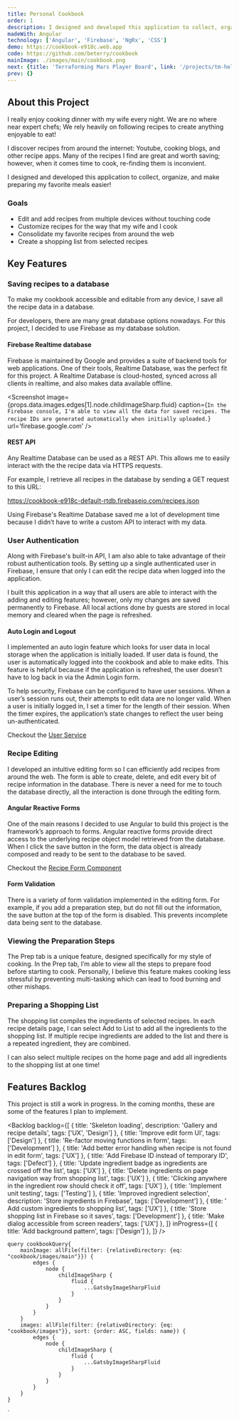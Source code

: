 ```yaml
---
title: Personal Cookbook
order: 1
description: I designed and developed this application to collect, organize, and make preparing my favorite meals easier.
madeWith: Angular
technology: ['Angular', 'Firebase', 'NgRx', 'CSS']
demo: https://cookbook-e918c.web.app
code: https://github.com/beterry/cookbook
mainImage: ./images/main/cookbook.png
next: {title: 'Terraforming Mars Player Board', link: '/projects/tm-helper'}
prev: {}
---
```



## About this Project

I really enjoy cooking dinner with my wife every night. We are no where near expert chefs; We rely heavily on following recipes to create anything enjoyable to eat!

I discover recipes from around the internet: Youtube, cooking blogs, and other recipe apps. Many of the recipes I find are great and worth saving; however, when it comes time to cook, re-finding them is inconvient. 

I designed and developed this application to collect, organize, and make preparing my favorite meals easier!

### Goals

- Edit and add recipes from multiple devices without touching code
- Customize recipes for the way that my wife and I cook
- Consolidate my favorite recipes from around the web
- Create a shopping list from selected recipes

<Screenshot 
    image={props.data.images.edges[4].node.childImageSharp.fluid}
    caption='The recipe details page has tabs for ingredients, preparation instructions, and cooking steps.'
    url={props.pageContext.frontmatter.demo}
/>

## Key Features

### Saving recipes to a database

To make my cookbook accessible and editable from any device, I save all the recipe data in a database.

For developers, there are many great database options nowadays. For this project, I decided to use Firebase as my database solution.

#### Firebase Realtime database

Firebase is maintained by Google and provides a suite of backend tools for web applications. One of their tools, Realtime Database, was the perfect fit for this project. A Realtime Database is cloud-hosted, synced across all clients in realtime, and also makes data available offline.

<Screenshot 
    image={props.data.images.edges[1].node.childImageSharp.fluid}
    caption={`In the Firebase console, I'm able to view all the data for saved recipes. The recipe IDs are generated automatically when initially uploaded.`}
    url='firebase.google.com'
/>

#### REST API

Any Realtime Database can be used as a REST API. This allows me to easily interact with the the recipe data via HTTPS requests. 

For example, I retrieve all recipes in the database by sending a GET request to this URL:

<Callout emoji='&#127760;'>
    <a href="https://cookbook-e918c-default-rtdb.firebaseio.com/recipes.json" target="_blank">https://cookbook-e918c-default-rtdb.firebaseio.com/recipes.json</a>
</Callout>

Using Firebase's Realtime Database saved me a lot of development time because I didn’t have to write a custom API to interact with my data.

### User Authentication

Along with Firebase's built-in API, I am also able to take advantage of their robust authentication tools. By setting up a single authenticated user in Firebase, I ensure that only I can edit the recipe data when logged into the application.

I built this application in a way that all users are able to interact with the adding and editing features; however, only my changes are saved permanently to Firebase. All local actions done by guests are stored in local memory and cleared when the page is refreshed.

#### Auto Login and Logout

I implemented an auto login feature which looks for user data in local storage when the application is initially loaded. If user data is found, the user is automatically logged into the cookbook and able to make edits. This feature is helpful because if the application is refreshed, the user doesn’t have to log back in via the Admin Login form.

To help security, Firebase can be configured to have user sessions. When a user’s session runs out, their attempts to edit data are no longer valid. When a user is initially logged in, I set a timer for the length of their session. When the timer expires, the application’s state changes to reflect the user being un-authenticated.

<Callout emoji='&#128273;'>
    Checkout the <a href='https://github.com/beterry/cookbook/blob/main/src/app/services/user.service.ts' target="_blank">User Service</a>
</Callout>

### Recipe Editing

I developed an intuitive editing form so I can efficiently add recipes from around the web. The form is able to create, delete, and edit every bit of recipe information in the database. There is never a need for me to touch the database directly, all the interaction is done through the editing form.

<Screenshot 
    image={props.data.images.edges[0].node.childImageSharp.fluid}
    caption='The recipe edit form makes all database information editable.'
    url={props.pageContext.frontmatter.demo}
/>

#### Angular Reactive Forms

One of the main reasons I decided to use Angular to build this project is the framework’s approach to forms. Angular reactive forms provide direct access to the underlying recipe object model retrieved from the database. When I click the save button in the form, the data object is already composed and ready to be sent to the database to be saved. 

<Callout emoji='&#128221;'>
    Checkout the <a href='https://github.com/beterry/cookbook/blob/main/src/app/recipe-form/recipe-form.component.ts' target="_blank">Recipe Form Component</a>
</Callout>

#### Form Validation

There is a variety of form validation implemented in the editing form. For example, if you add a preparation step, but do not fill out the information, the save button at the top of the form is disabled. This prevents incomplete data being sent to the database.

### Viewing the Preparation Steps

The Prep tab is a unique feature, designed specifically for my style of cooking. In the Prep tab, I’m able to view all the steps to prepare food before starting to cook. Personally, I believe this feature makes cooking less stressful by preventing multi-tasking which can lead to food burning and other mishaps.

<Screenshot 
    image={props.data.images.edges[2].node.childImageSharp.fluid}
    caption='The preparation tab shows all steps needed to be completed before cooking.'
    url={props.pageContext.frontmatter.demo}
/>

### Preparing a Shopping List

The shopping list compiles the ingredients of selected recipes. In each recipe details page, I can select Add to List to add all the ingredients to the shopping list. If multiple recipe ingredients are added to the list and there is a repeated ingredient, they are combined.

I can also select multiple recipes on the home page and add all ingredients to the shopping list at one time!

<Screenshot 
    image={props.data.images.edges[3].node.childImageSharp.fluid}
    caption='Multiple recipes can be compiled into one shopping list.'
    url={props.pageContext.frontmatter.demo}
/>

## Features Backlog

This project is still a work in progress. In the coming months, these are some of the features I plan to implement.

<Backlog 
    backlog={[
        {
            title: 'Skeleton loading',
            description: 'Gallery and recipe details',
            tags: ['UX', 'Design']
        },
        {
            title: 'Improve edit form UI',
            tags: ['Design']
        },
        {
            title: 'Re-factor moving functions in form',
            tags: ['Development']
        },
        {
            title: 'Add better error handling when recipe is not found in edit form',
            tags: ['UX']
        },
        {
            title: 'Add Firebase ID instead of temporary ID',
            tags: ['Defect']
        },
        {
            title: 'Update ingredient badge as ingredients are crossed off the list',
            tags: ['UX']
        },
        {
            title: 'Delete ingredients on page navigation way from shopping list',
            tags: ['UX']
        },
        {
            title: 'Clicking anywhere in the ingredient row should check it off',
            tags: ['UX']
        },
        {
            title: 'Implement unit testing',
            tags: ['Testing']
        },
        {
            title: 'Improved ingredient selection',
            description: 'Store ingredients in Firebase',
            tags: ['Development']
        },
        {
            title: ' Add custom ingredients to shopping list',
            tags: ['UX']
        },
        {
            title: 'Store shopping list in Firebase so it saves',
            tags: ['Development']
        },
        {
            title: 'Make dialog accessible from screen readers',
            tags: ['UX']
        },
    ]}
    inProgress={[
        {
            title: 'Add background pattern',
            tags: ['Design']
        },
    ]}
/>

    query cookbookQuery{
        mainImage: allFile(filter: {relativeDirectory: {eq: "cookbook/images/main"}}) {
            edges {
                node {
                    childImageSharp {
                        fluid {
                            ...GatsbyImageSharpFluid
                        }
                    }
                }
            }
        }
        images: allFile(filter: {relativeDirectory: {eq: "cookbook/images"}}, sort: {order: ASC, fields: name}) {
            edges {
                node {
                    childImageSharp {
                        fluid {
                            ...GatsbyImageSharpFluid
                        }
                    }
                }
            }
        }
    }
`